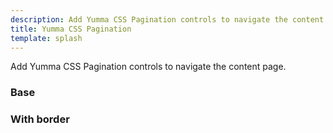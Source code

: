 ```yaml
---
description: Add Yumma CSS Pagination controls to navigate the content page.
title: Yumma CSS Pagination
template: splash
---
```


Add Yumma CSS Pagination controls to navigate the content page.

### Base

<Preview
  data = {base}
  useCenter
  usePadding
  useTabs
  useVersion = 'release'
/>

### With border

<Preview
  data = {withBorder}
  useCenter
  usePadding
  useTabs
  useVersion = 'release'
/>